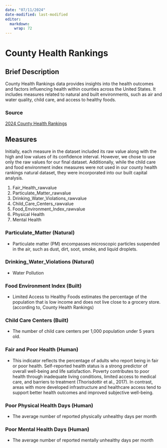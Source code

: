 ---
date: "07/11/2024"
date-modified: last-modified
editor: 
  markdown: 
    wrap: 72
---

# County Health Rankings {.unnumbered}

## Brief Description

County Health Rankings data provides insights into the health outcomes
and factors influencing health within counties across the United States.
It includes measures related to natural and built environments, such as
air and water quality, child care, and access to healthy foods.

### Source

[2024 County Health
Rankings](https://www.countyhealthrankings.org/health-data/methodology-and-sources/data-documentation)

## Measures

Initially, each measure in the dataset included its raw value along with
the high and low values of its confidence interval. However, we chose to
use only the raw values for our final dataset. Additionally, while the
child care and food environment index measures were not used in our
county health rankings natural dataset, they were incorporated into our
built capital analysis.

1.  Fair_Health_rawvalue
2.  Particulate_Matter_rawvalue
3.  Drinking_Water_Violations_rawvalue
4.  Child_Care_Centers_rawvalue
5.  Food_Environment_Index_rawvalue
6.  Physical Health
7.  Mental Health

### Particulate_Matter (Natural)

-   Particulate matter (PM) encompasses microscopic particles suspended
    in the air, such as dust, dirt, soot, smoke, and liquid droplets.

### Drinking_Water_Violations (Natural)

-   Water Pollution

### Food Environment Index (Built)

-   Limited Access to Healthy Foods estimates the percentage of the
    population that is low income and does not live close to a grocery
    store. (according to, County Health Rankings)

### Child Care Centers (Built)

-   The number of child care centers per 1,000 population under 5 years
    old.

### Fair and Poor Health (Human)
- This indicator reflects the percentage of adults who report being in fair or poor health. Self-reported health status is a strong predictor of overall well-being and life satisfaction. Poverty contributes to poor health through inadequate living conditions, limited access to medical care, and barriers to treatment (Thorisdottir et al., 2017). In contrast, areas with more developed infrastructure and healthcare access tend to support better health outcomes and improved subjective well-being.


### Poor Physical Health Days (Human)
- The average number of reported physically unhealthy days per month

### Poor Mental Health Days (Human)
- The average number of reported mentally unhealthy days per month